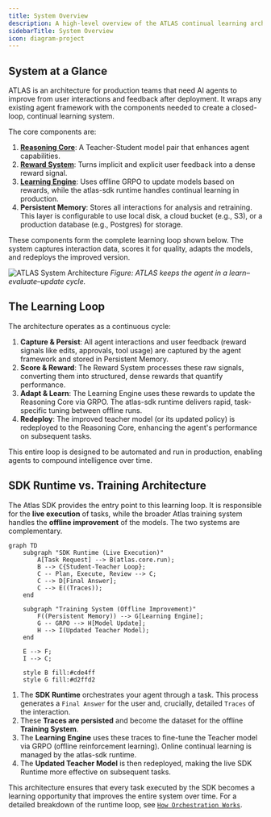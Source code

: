 ```yaml
---
title: System Overview
description: A high-level overview of the ATLAS continual learning architecture.
sidebarTitle: System Overview
icon: diagram-project
---
```


## System at a Glance

ATLAS is an architecture for production teams that need AI agents to improve from user interactions and feedback after deployment. It wraps any existing agent framework with the components needed to create a closed-loop, continual learning system.

The core components are:
1.  **[Reasoning Core](/concepts/teacher-student-paradigm)**: A Teacher-Student model pair that enhances agent capabilities.
2.  **[Reward System](/concepts/reward-design)**: Turns implicit and explicit user feedback into a dense reward signal.
3.  **[Learning Engine](/concepts/hybrid-learning)**: Uses offline GRPO to update models based on rewards, while the atlas-sdk runtime handles continual learning in production.
4.  **Persistent Memory**: Stores all interactions for analysis and retraining. This layer is configurable to use local disk, a cloud bucket (e.g., S3), or a production database (e.g., Postgres) for storage.

These components form the complete learning loop shown below. The system captures interaction data, scores it for quality, adapts the models, and redeploys the improved version.

![ATLAS System Architecture](/images/system-architecture.png)
*Figure: ATLAS keeps the agent in a learn–evaluate–update cycle.*

## The Learning Loop

The architecture operates as a continuous cycle:

1.  **Capture & Persist**: All agent interactions and user feedback (reward signals like edits, approvals, tool usage) are captured by the agent framework and stored in Persistent Memory.
2.  **Score & Reward**: The Reward System processes these raw signals, converting them into structured, dense rewards that quantify performance.
3.  **Adapt & Learn**: The Learning Engine uses these rewards to update the Reasoning Core via GRPO. The atlas-sdk runtime delivers rapid, task-specific tuning between offline runs.
4.  **Redeploy**: The improved teacher model (or its updated policy) is redeployed to the Reasoning Core, enhancing the agent's performance on subsequent tasks.

This entire loop is designed to be automated and run in production, enabling agents to compound intelligence over time.

## SDK Runtime vs. Training Architecture

The Atlas SDK provides the entry point to this learning loop. It is responsible for the **live execution** of tasks, while the broader Atlas training system handles the **offline improvement** of the models. The two systems are complementary.

```mermaid
graph TD
    subgraph "SDK Runtime (Live Execution)"
        A[Task Request] --> B(atlas.core.run);
        B --> C{Student-Teacher Loop};
        C -- Plan, Execute, Review --> C;
        C --> D[Final Answer];
        C --> E((Traces));
    end

    subgraph "Training System (Offline Improvement)"
        F((Persistent Memory)) --> G[Learning Engine];
        G -- GRPO --> H[Model Update];
        H --> I(Updated Teacher Model);
    end

    E --> F;
    I --> C;

    style B fill:#cde4ff
    style G fill:#d2ffd2
```

1.  The **SDK Runtime** orchestrates your agent through a task. This process generates a `Final Answer` for the user and, crucially, detailed `Traces` of the interaction.
2.  These **Traces are persisted** and become the dataset for the offline **Training System**.
3.  The **Learning Engine** uses these traces to fine-tune the Teacher model via GRPO (offline reinforcement learning). Online continual learning is managed by the atlas-sdk runtime.
4.  The **Updated Teacher Model** is then redeployed, making the live SDK Runtime more effective on subsequent tasks.

This architecture ensures that every task executed by the SDK becomes a learning opportunity that improves the entire system over time. For a detailed breakdown of the runtime loop, see [`How Orchestration Works`](/sdk/orchestration).
